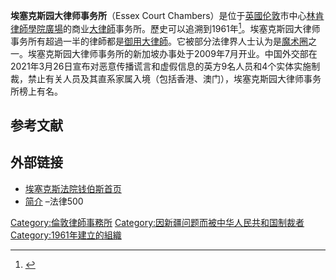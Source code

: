 '''埃塞克斯园大律师事务所'''（Essex Court Chambers）是位于[[英國|英國]][[伦敦|伦敦]]市中心[[林肯律師學院廣場|林肯律師學院廣場]]的商业[[大律師|大律師]]事务所{{Sfnp|Chambers and Partners|2011}}。歷史可以追溯到1961年<ref>{{Cite web|title=About: History|url=https://essexcourt.com/about/history/|publisher=essexcourt.com|access-date=2021-03-26|archive-date=2021-01-19|archive-url=https://web.archive.org/web/20210119171651/https://essexcourt.com/about/history/|dead-url=no}}</ref>。埃塞克斯园大律师事务所有超過一半的律師都是[[御用大律師|御用大律師]]。它被部分法律界人士认为是[[魔术圈|魔术圈]]之一。埃塞克斯园大律师事务所的新加坡办事处于2009年7月开业。中国外交部在2021年3月26日宣布对恶意传播谎言和虚假信息的英方9名人员和4个实体实施制裁，禁止有关人员及其直系家属入境（包括香港、澳门），埃塞克斯园大律师事务所榜上有名。

==参考文献==
{{reflist}}

== 外部链接 ==

* [http://www.essexcourt.net/ 埃塞克斯法院钱伯斯首页] {{Wayback|url=http://www.essexcourt.net/ |date=20160814060541 }}
* [http://www.legal500.com/firms/9331-essex-court-chambers/offices/9331-london-england/profile 简介] {{Wayback|url=http://www.legal500.com/firms/9331-essex-court-chambers/offices/9331-london-england/profile |date=20190620131845 }}–法律500

[[Category:倫敦律師事務所|Category:倫敦律師事務所]]
[[Category:因新疆问题而被中华人民共和国制裁者|Category:因新疆问题而被中华人民共和国制裁者]]
[[Category:1961年建立的組織|Category:1961年建立的組織]]